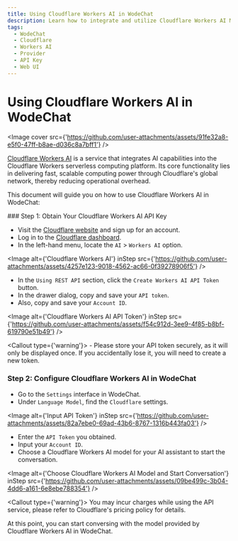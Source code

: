 ```yaml
---
title: Using Cloudflare Workers AI in WodeChat
description: Learn how to integrate and utilize Cloudflare Workers AI Models in WodeChat.
tags:
  - WodeChat
  - Cloudflare
  - Workers AI
  - Provider
  - API Key
  - Web UI
---
```


# Using Cloudflare Workers AI in WodeChat

<Image cover src={'https://github.com/user-attachments/assets/91fe32a8-e5f0-47ff-b8ae-d036c8a7bff1'} />

[Cloudflare Workers AI](https://www.cloudflare.com/developer-platform/products/workers-ai/) is a service that integrates AI capabilities into the Cloudflare Workers serverless computing platform. Its core functionality lies in delivering fast, scalable computing power through Cloudflare's global network, thereby reducing operational overhead.

This document will guide you on how to use Cloudflare Workers AI in WodeChat:

<Steps>
  ### Step 1: Obtain Your Cloudflare Workers AI API Key

  - Visit the [Cloudflare website](https://www.cloudflare.com/) and sign up for an account.
  - Log in to the [Cloudflare dashboard](https://dash.cloudflare.com/).
  - In the left-hand menu, locate the `AI` > `Workers AI` option.

  <Image alt={'Cloudflare Workers AI'} inStep src={'https://github.com/user-attachments/assets/4257e123-9018-4562-ac66-0f39278906f5'} />

  - In the `Using REST API` section, click the `Create Workers AI API Token` button.
  - In the drawer dialog, copy and save your `API token`.
  - Also, copy and save your `Account ID`.

  <Image alt={'Cloudflare Workers AI API Token'} inStep src={'https://github.com/user-attachments/assets/f54c912d-3ee9-4f85-b8bf-619790e51b49'} />

  <Callout type={'warning'}>
    - Please store your API token securely, as it will only be displayed once. If you accidentally
      lose it, you will need to create a new token.
  </Callout>

  ### Step 2: Configure Cloudflare Workers AI in WodeChat

  - Go to the `Settings` interface in WodeChat.
  - Under `Language Model`, find the `Cloudflare` settings.

  <Image alt={'Input API Token'} inStep src={'https://github.com/user-attachments/assets/82a7ebe0-69ad-43b6-8767-1316b443fa03'} />

  - Enter the `API Token` you obtained.
  - Input your `Account ID`.
  - Choose a Cloudflare Workers AI model for your AI assistant to start the conversation.

  <Image alt={'Choose Cloudflare Workers AI Model and Start Conversation'} inStep src={'https://github.com/user-attachments/assets/09be499c-3b04-4dd6-a161-6e8ebe788354'} />

  <Callout type={'warning'}>
    You may incur charges while using the API service, please refer to Cloudflare's pricing policy for
    details.
  </Callout>
</Steps>

At this point, you can start conversing with the model provided by Cloudflare Workers AI in WodeChat.
